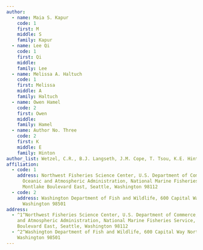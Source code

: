 ```yaml
---
author:
  - name: Maia S. Kapur
    code: 1
    first: M
    middle: S
    family: Kapur
  - name: Lee Qi
    code: 1
    first: Qi
    middle: 
    family: Lee
  - name: Melissa A. Haltuch
    code: 1
    first: Melissa
    middle: A
    family: Haltuch
  - name: Owen Hamel
    code: 2
    first: Owen
    middle: 
    family: Hamel
  - name: Author No. Three
    code: 2
    first: K
    middle: E
    family: Hinton
author_list: Wetzel, C.R., B.J. Langseth, J.M. Cope, T. Tsou, K.E. Hinton
affiliation:
  - code: 1
    address: Northwest Fisheries Science Center, U.S. Department of Commerce, National
      Oceanic and Atmospheric Administration, National Marine Fisheries Service, 2725
      Montlake Boulevard East, Seattle, Washington 98112
  - code: 2
    address: Washington Department of Fish and Wildlife, 600 Capital Way North, Olympia,
      Washington 98501
address:
  - ^1^Northwest Fisheries Science Center, U.S. Department of Commerce, National Oceanic
    and Atmospheric Administration, National Marine Fisheries Service, 2725 Montlake
    Boulevard East, Seattle, Washington 98112
  - ^2^Washington Department of Fish and Wildlife, 600 Capital Way North, Olympia,
    Washington 98501
---
```

